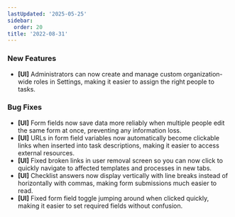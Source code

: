 ```yaml
---
lastUpdated: '2025-05-25'
sidebar:
  order: 20
title: '2022-08-31'
---
```


### New Features

- **[UI]** Administrators can now create and manage custom organization-wide roles in Settings, making it easier to assign the right people to tasks.

### Bug Fixes

- **[UI]** Form fields now save data more reliably when multiple people edit the same form at once, preventing any information loss.
- **[UI]** URLs in form field variables now automatically become clickable links when inserted into task descriptions, making it easier to access external resources.
- **[UI]** Fixed broken links in user removal screen so you can now click to quickly navigate to affected templates and processes in new tabs.
- **[UI]** Checklist answers now display vertically with line breaks instead of horizontally with commas, making form submissions much easier to read.
- **[UI]** Fixed form field toggle jumping around when clicked quickly, making it easier to set required fields without confusion.